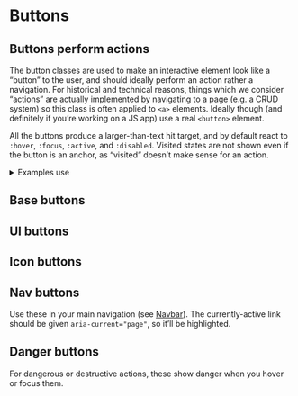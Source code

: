 
<Meta title="UI/Buttons/Buttons" />

# Buttons

## Buttons perform actions

The button classes are used to make an interactive element look like a “button” to the user, and should ideally perform an action rather a navigation. For historical and technical reasons, things which we consider “actions” are actually implemented by navigating to a page (e.g. a CRUD system) so this class is often applied to `<a>` elements. Ideally though (and definitely if you’re working on a JS app) use a real `<button>` element.

All the buttons produce a larger-than-text hit target, and by default react to `:hover`, `:focus`, `:active`, and `:disabled`. Visited states are not shown even if the button is an anchor, as “visited” doesn’t make sense for an action.

<details class="u-margin-xl-y">
  <summary class="u-h4 u-font-medium">Examples use</summary>
  <ul>
    <li>
      <a href="/docs/atoms-button-base--button-element">a-button</a>
    </li>
    <li>
      <a href="/docs/atoms-button-danger--danger">a-button--danger</a>
    </li>
    <li>
      <a href="/docs/atoms-button-ui--ui">a-button--secondary</a>
    </li>
    <li>
      <a href="/docs/atoms-button-icon--button-element">a-button--icon</a>
    </li>
    <li>
      <a href="/docs/atoms-button-nav--nav">a-button--nav</a>
    </li>
  </ul>
</details>

## Base buttons

<Canvas isColumn>
  <Story id="atoms-button-base--button-element" />
  <Story id="atoms-button-base--button-with-icon" />
  <Story id="atoms-button-base--button-with-icon-reversed" />
</Canvas>

## UI buttons

<Canvas isColumn>
  <Story id="atoms-button-ui--ui" />
  <Story id="atoms-button-ui--dropdown" />
</Canvas>

## Icon buttons

<Canvas>
  <Story id="atoms-button-icon--button-element" />
  <Story id="atoms-button-icon-reversed--icon-reversed" />
</Canvas>

## Nav buttons

Use these in your main navigation (see [Navbar](/docs/ui-navigation-navbar--navbar)). The currently-active link should be given `aria-current="page"`, so it’ll be highlighted.

<Canvas>
  <Story id="atoms-button-nav--nav" />
  <Story id="atoms-button-nav--nav-aria-current" />
</Canvas>

## Danger buttons

For dangerous or destructive actions, these show danger when you hover or focus them.

<Canvas isColumn>
  <Story id="atoms-button-danger--danger" />
  <Story id="atoms-button-danger--danger-list" />
</Canvas>
